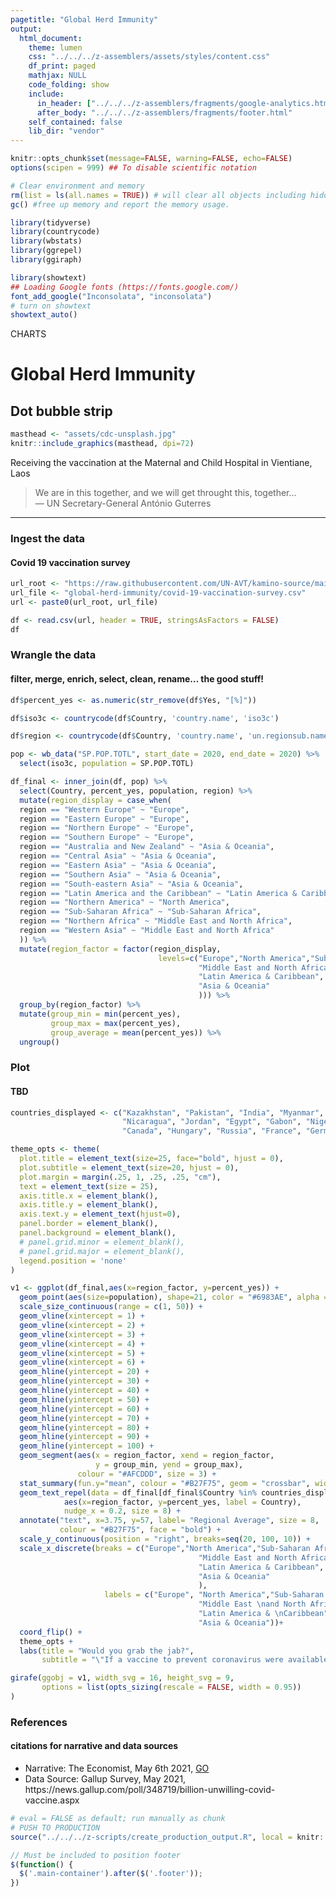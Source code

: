 ```yaml
---
pagetitle: "Global Herd Immunity"
output:
  html_document:
    theme: lumen
    css: "../../../z-assemblers/assets/styles/content.css"
    df_print: paged
    mathjax: NULL
    code_folding: show
    include:
      in_header: ["../../../z-assemblers/fragments/google-analytics.html", "../../../z-assemblers/fragments/header.html"]
      after_body: "../../../z-assemblers/fragments/footer.html"
    self_contained: false
    lib_dir: "vendor"
---
```


```r

knitr::opts_chunk$set(message=FALSE, warning=FALSE, echo=FALSE)
options(scipen = 999) ## To disable scientific notation

# Clear environment and memory
rm(list = ls(all.names = TRUE)) # will clear all objects including hidden objects.
gc() #free up memory and report the memory usage.

library(tidyverse)
library(countrycode)
library(wbstats)
library(ggrepel)
library(ggiraph)

library(showtext)
## Loading Google fonts (https://fonts.google.com/)
font_add_google("Inconsolata", "inconsolata")
# turn on showtext
showtext_auto()

```

<div class="activity">
CHARTS  
</div>

# Global Herd Immunity
## Dot bubble strip

```r

masthead <- "assets/cdc-unsplash.jpg"
knitr::include_graphics(masthead, dpi=72)

```

<div class="figure-text">Receiving the vaccination at the Maternal and Child Hospital in Vientiane, Laos</div>


> We are in this together, and we will get throught this, together...\
--- UN Secretary-General António Guterres\

***

### Ingest the data
#### Covid 19 vaccination survey

```r

url_root <- "https://raw.githubusercontent.com/UN-AVT/kamino-source/main/sources/0-shared/data/"
url_file <- "global-herd-immunity/covid-19-vaccination-survey.csv"
url <- paste0(url_root, url_file)

df <- read.csv(url, header = TRUE, stringsAsFactors = FALSE)
df

```


### Wrangle the data
#### filter, merge, enrich, select, clean, rename... the good stuff!


```r

df$percent_yes <- as.numeric(str_remove(df$Yes, "[%]"))

df$iso3c <- countrycode(df$Country, 'country.name', 'iso3c')

df$region <- countrycode(df$Country, 'country.name', 'un.regionsub.name')

pop <- wb_data("SP.POP.TOTL", start_date = 2020, end_date = 2020) %>%
  select(iso3c, population = SP.POP.TOTL)

df_final <- inner_join(df, pop) %>%
  select(Country, percent_yes, population, region) %>%
  mutate(region_display = case_when(
  region == "Western Europe" ~ "Europe",
  region == "Eastern Europe" ~ "Europe",
  region == "Northern Europe" ~ "Europe",
  region == "Southern Europe" ~ "Europe",
  region == "Australia and New Zealand" ~ "Asia & Oceania",
  region == "Central Asia" ~ "Asia & Oceania",
  region == "Eastern Asia" ~ "Asia & Oceania",
  region == "Southern Asia" ~ "Asia & Oceania",
  region == "South-eastern Asia" ~ "Asia & Oceania",
  region == "Latin America and the Caribbean" ~ "Latin America & Caribbean",
  region == "Northern America" ~ "North America",
  region == "Sub-Saharan Africa" ~ "Sub-Saharan Africa",
  region == "Northern Africa" ~ "Middle East and North Africa",
  region == "Western Asia" ~ "Middle East and North Africa"
  )) %>%
  mutate(region_factor = factor(region_display, 
                                 levels=c("Europe","North America","Sub-Saharan Africa", 
                                          "Middle East and North Africa",
                                          "Latin America & Caribbean",
                                          "Asia & Oceania"
                                          ))) %>%
  group_by(region_factor) %>%
  mutate(group_min = min(percent_yes), 
         group_max = max(percent_yes),
         group_average = mean(percent_yes)) %>%
  ungroup()

```

### Plot
#### TBD

```r

countries_displayed <- c("Kazakhstan", "Pakistan", "India", "Myanmar", "Jamaica", "Brazil", "Mexico",
                         "Nicaragua", "Jordan", "Egypt", "Gabon", "Nigeria", "Ethiopia", "United States",
                         "Canada", "Hungary", "Russia", "France", "Germany", "Britain", "Iceland")

theme_opts <- theme(
  plot.title = element_text(size=25, face="bold", hjust = 0),
  plot.subtitle = element_text(size=20, hjust = 0),
  plot.margin = margin(.25, 1, .25, .25, "cm"),
  text = element_text(size = 25),
  axis.title.x = element_blank(),
  axis.title.y = element_blank(),
  axis.text.y = element_text(hjust=0),
  panel.border = element_blank(),
  panel.background = element_blank(),
  # panel.grid.minor = element_blank(),
  # panel.grid.major = element_blank(),
  legend.position = 'none'
)

v1 <- ggplot(df_final,aes(x=region_factor, y=percent_yes)) +
  geom_point(aes(size=population), shape=21, color = "#6983AE", alpha = 5/10, fill = "#AFCDDD", stroke = 1) +
  scale_size_continuous(range = c(1, 50)) +
  geom_vline(xintercept = 1) +
  geom_vline(xintercept = 2) +
  geom_vline(xintercept = 3) +
  geom_vline(xintercept = 4) +
  geom_vline(xintercept = 5) +
  geom_vline(xintercept = 6) +
  geom_hline(yintercept = 20) +
  geom_hline(yintercept = 30) +
  geom_hline(yintercept = 40) +
  geom_hline(yintercept = 50) +
  geom_hline(yintercept = 60) +
  geom_hline(yintercept = 70) +
  geom_hline(yintercept = 80) +
  geom_hline(yintercept = 90) +
  geom_hline(yintercept = 100) +
  geom_segment(aes(x = region_factor, xend = region_factor,
                   y = group_min, yend = group_max),
               colour = "#AFCDDD", size = 3) +
  stat_summary(fun.y="mean", colour = "#B27F75", geom = "crossbar", width = 0.3, fatten = 10) +
  geom_text_repel(data = df_final[df_final$Country %in% countries_displayed,],
            aes(x=region_factor, y=percent_yes, label = Country),
            nudge_x = 0.2, size = 8) +
  annotate("text", x=3.75, y=57, label= "Regional Average", size = 8, 
           colour = "#B27F75", face = "bold") +
  scale_y_continuous(position = "right", breaks=seq(20, 100, 10)) +
  scale_x_discrete(breaks = c("Europe","North America","Sub-Saharan Africa", 
                                          "Middle East and North Africa",
                                          "Latin America & Caribbean",
                                          "Asia & Oceania"
                                          ), 
                     labels = c("Europe", "North America","Sub-Saharan \nAfrica", 
                                          "Middle East \nand North Africa",
                                          "Latin America & \nCaribbean",
                                          "Asia & Oceania"))+
  coord_flip() +
  theme_opts +
  labs(title = "Would you grab the jab?",
       subtitle = "\"If a vaccine to prevent coronavirus were available right now at no cost, would \nyou agree to be vaccinated?\", percent responded yes, Aug 2020-Feb 2021")

girafe(ggobj = v1, width_svg = 16, height_svg = 9,
       options = list(opts_sizing(rescale = FALSE, width = 0.95))
)

```


### References
#### citations for narrative and data sources

* Narrative: The Economist, May 6th 2021, [GO](https://www.economist.com/graphic-detail/2021/05/06/global-herd-immunity-is-still-out-of-reach)
* Data Source: Gallup Survey, May 2021, https://news.gallup.com/poll/348719/billion-unwilling-covid-vaccine.aspx


```r

# eval = FALSE as default; run manually as chunk
# PUSH TO PRODUCTION
source("../../../z-scripts/create_production_output.R", local = knitr::knit_global())

```



```js

// Must be included to position footer
$(function() {
  $('.main-container').after($('.footer'));
})

```

